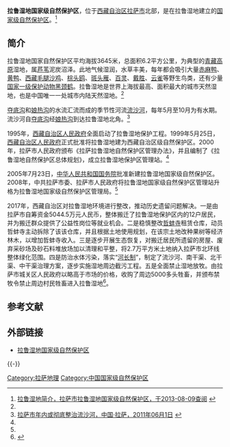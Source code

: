 {{Infobox protected area
| name = 拉鲁湿地国家级自然保护区
| alt_name = 
| iucn_category = 
| photo = 
| photo_alt = 
| photo_caption = 
| photo_width = 
| map = China
| map_alt = 
| map_caption = 中国地图
| map_width = 
| relief = 1
| location = [[中国|中国]][[西藏自治区|西藏自治区]][[拉萨市|拉萨市]]
| lat_d = 29.6722
| long_d = 91.0908
| coords_ref = 
| region = CN
| area = 6.2平方公里
| established = 1999年
| visitation_num = 
| visitation_year = 
| governing_body = 
| url = http://www.lalushidi.com/
}}

'''拉鲁湿地国家级自然保护区'''，位于[[西藏自治区|西藏自治区]][[拉萨市|拉萨市]]北部，是在拉鲁湿地建立的[[国家级自然保护区|国家级自然保护区]]。<ref name=jianjie>[http://www.lalushidi.com/sdjj.php 拉鲁湿地简介，拉萨市拉鲁湿地国家级自然保护区，于2013-08-09查阅] {{webarchive|url=https://web.archive.org/web/20140530020653/http://www.lalushidi.com/sdjj.php |date=2014-05-30 }}</ref>

==简介==
拉鲁湿地国家自然保护区平均海拔3645米，总面积6.2平方公里，为典型的[[青藏高原|青藏高原]]湿地，属[[芦苇|芦苇]]泥炭沼泽。此地气候湿润，水草丰美，每年都会吸引大量[[赤麻鸭|赤麻鸭]]、[[黄鸭|黄鸭]]、[[西藏毛腿沙鸡|西藏毛腿沙鸡]]、[[棕头鸥|棕头鸥]]、[[斑头雁|斑头雁]]、[[百灵|百灵]]、[[戴胜|戴胜]]、[[云雀|云雀]]等野生鸟类，还有少量[[国家一级保护动物|国家一级保护动物]][[黑颈鹤|黑颈鹤]]。拉鲁湿地是世界上海拔最高、面积最大的城市天然湿地，也是中国唯一一处城市内陆天然湿地。<ref name=jianjie/>

[[夺底沟|夺底沟]]和[[娘热沟|娘热沟]]的水流汇流而成的季节性河流[[流沙河_(拉萨)|流沙河]]，每年5月至10月为有水期。流沙河自[[夺底沟|夺底沟]]经[[娘热沟|娘热沟]]到达拉鲁湿地北角。<ref>[http://www.lasa.gov.cn/Item/26069.aspx 拉萨市年内或彻底整治流沙河，中国·拉萨，2011年06月1日] {{webarchive|url=https://web.archive.org/web/20160305052000/http://www.lasa.gov.cn/Item/26069.aspx |date=2016年3月5日 }}</ref>

1995年，[[西藏自治区人民政府|西藏自治区人民政府]]全面启动了拉鲁湿地保护工程。1999年5月25日，[[西藏自治区人民政府|西藏自治区人民政府]]正式批准将拉鲁湿地建为西藏自治区级自然保护区。2000年，拉萨市人民政府颁布《拉萨拉鲁湿地自然保护区管理办法》，并且编制了《拉鲁湿地自然保护区总体规划》，成立拉鲁湿地保护区管理站。<ref name=jianjie/>

2005年7月23日，[[中华人民共和国国务院|中华人民共和国国务院]]批准新建拉鲁湿地国家级自然保护区。2008年，中共拉萨市委、拉萨市人民政府将拉鲁湿地国家级自然保护区管理站升格为拉鲁湿地国家级自然保护区管理局。<ref name=jianjie/>

2017年，西藏自治区对拉鲁湿地环境进行整改，推动历史遗留问题解决。一是由拉萨市自筹资金5044.5万元人民币，整体搬迁了拉鲁湿地保护区内的12户居民，并为搬迁群众提供了公益性岗位等就业机会。二是稳慎整改[[哲蚌寺|哲蚌寺]]租赁仓库，动员哲蚌寺主动拆除了该该仓库，并且根据土地使用规划，在该宗土地改种果树等经济林木，以增加哲蚌寺收入。三是逐步开展生态恢复，对搬迁居民所遗留的房屋、废弃采砂场及砂石料堆放场加以清理和平整，将2.7万平方米土地纳入拉萨市北环线整体绿化范围。四是防治水体污染，落实“[[河长制|河长制]]”，制定了流沙河、南干渠、北干渠、中干渠治理方案，逐步实施湿地周边截污工程。五是全面禁止湿地放牧。由拉萨市城关区人民政府以略高于市场的价格，收购了周边5000多头牲畜，并颁布禁牧令禁止周边村民牲畜进入拉鲁湿地<ref>{{Cite web |url = http://www.thepaper.cn/newsDetail_forward_1775986 |title = 拉萨自筹资金五千万，整体搬迁拉鲁湿地内居民并提供就业机会 |author =  |date = 2017-08-27 |publisher = 澎湃新闻 |language =  |accessdate =  |quote =  |archive-date = 2019-08-09 |archive-url = https://web.archive.org/web/20190809053056/http://www.thepaper.cn/newsDetail_forward_1775986 |dead-url = no }}</ref>。

== 参考文献 ==
{{Reflist|2}}

== 外部链接 ==
* [https://web.archive.org/web/20140529224528/http://www.lalushidi.com/ 拉鲁湿地国家级自然保护区]

{{-}}
{{拉萨地标}}
{{中华人民共和国国家级自然保护区}}

[[Category:拉萨地理|Category:拉萨地理]]
[[Category:中国国家级自然保护区|Category:中国国家级自然保护区]]
